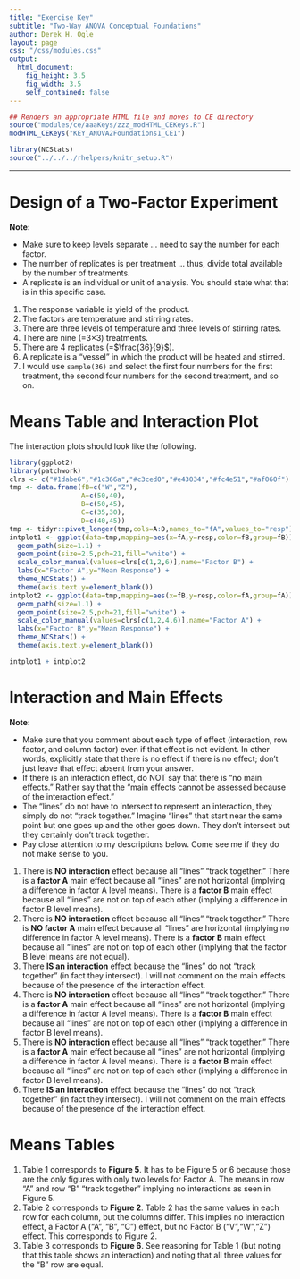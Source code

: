 ```yaml
---
title: "Exercise Key"
subtitle: "Two-Way ANOVA Conceptual Foundations"
author: Derek H. Ogle
layout: page
css: "/css/modules.css"
output:
  html_document:
    fig_height: 3.5
    fig_width: 3.5
    self_contained: false
---
```


```r
## Renders an appropriate HTML file and moves to CE directory
source("modules/ce/aaaKeys/zzz_modHTML_CEKeys.R")
modHTML_CEKeys("KEY_ANOVA2Foundations1_CE1")
```

```r
library(NCStats)
source("../../../rhelpers/knitr_setup.R")
```

----


# Design of a Two-Factor Experiment
<div class="alert alert-warning">
<strong>Note:</strong> 
<ul>
  <li>Make sure to keep levels separate ... need to say the number for each factor.</li>
  <li>The number of replicates is per treatment ... thus, divide total available by the number of treatments.</li>
  <li>A replicate is an individual or unit of analysis. You should state what that is in this specific case.</li>
  </ol>
</ul>
</div>

1. The response variable is yield of the product.
1. The factors are temperature and stirring rates.
1. There are three levels of temperature and three levels of stirring rates.
1. There are nine (=3&times;3) treatments.
1. There are 4 replicates (=$\frac{36}{9}$).
1. A replicate is a "vessel" in which the product will be heated and stirred.
1. I would use `sample(36)` and select the first four numbers for the first treatment, the second four numbers for the second treatment, and so on.

# Means Table and Interaction Plot
The interaction plots should look like the following.

```r
library(ggplot2)
library(patchwork)
clrs <- c("#1dabe6","#1c366a","#c3ced0","#e43034","#fc4e51","#af060f")
tmp <- data.frame(fB=c("W","Z"),
                  A=c(50,40),
                  B=c(50,45),
                  C=c(35,30),
                  D=c(40,45))
tmp <- tidyr::pivot_longer(tmp,cols=A:D,names_to="fA",values_to="resp")
intplot1 <- ggplot(data=tmp,mapping=aes(x=fA,y=resp,color=fB,group=fB)) +
  geom_path(size=1.1) +
  geom_point(size=2.5,pch=21,fill="white") +
  scale_color_manual(values=clrs[c(1,2,6)],name="Factor B") +
  labs(x="Factor A",y="Mean Response") +
  theme_NCStats() +
  theme(axis.text.y=element_blank())
intplot2 <- ggplot(data=tmp,mapping=aes(x=fB,y=resp,color=fA,group=fA)) +
  geom_path(size=1.1) +
  geom_point(size=2.5,pch=21,fill="white") +
  scale_color_manual(values=clrs[c(1,2,4,6)],name="Factor A") +
  labs(x="Factor B",y="Mean Response") +
  theme_NCStats() +
  theme(axis.text.y=element_blank())

intplot1 + intplot2
```

# Interaction and Main Effects
<div class="alert alert-warning">
<strong>Note:</strong> 
<ul>
<li>Make sure that you comment about each type of effect (interaction, row factor,  and column factor) even if that effect is not evident. In other words, explicitly state that there is no effect if there is no effect; don't just leave that effect absent from your answer.</li>
<li>If there is an interaction effect, do NOT say that there is "no main effects." Rather say that the "main effects cannot be assessed because of the interaction effect."</li>
<li> The "lines" do not have to intersect to represent an interaction, they simply do not "track together." Imagine "lines" that start near the same point but one goes up and the other goes down. They don't intersect but they certainly don't track together.
<li>Pay close attention to my descriptions below. Come see me if they do not make sense to you.</li>
</ul>
</div>

1. There is **NO interaction** effect because all "lines" "track together." There is a **factor A** main effect because all "lines" are not horizontal (implying a difference in factor A level means). There is a **factor B** main effect because all "lines" are not on top of each other (implying a difference in factor B level means).
1. There is **NO interaction** effect because all "lines" "track together." There is **NO factor A** main effect because all "lines" are horizontal (implying no difference in factor A level means). There is a **factor B** main effect because all "lines" are not on top of each other (implying that the factor B level means are not equal).
1. There **IS an interaction** effect because the "lines" do not "track together" (in fact they intersect). I will not comment on the main effects because of the presence of the interaction effect.
1. There is **NO interaction** effect because all "lines" "track together." There is a **factor A** main effect because all "lines" are not horizontal (implying a difference in factor A level means). There is a **factor B** main effect because all "lines" are not on top of each other (implying a difference in factor B level means).
1. There is **NO interaction** effect because all "lines" "track together." There is a **factor A** main effect because all "lines" are not horizontal (implying a difference in factor A level means). There is a **factor B** main effect because all "lines" are not on top of each other (implying a difference in factor B level means).
1. There **IS an interaction** effect because the "lines" do not "track together" (in fact they intersect). I will not comment on the main effects because of the presence of the interaction effect.

# Means Tables
1. Table 1 corresponds to **Figure 5**. It has to be Figure 5 or 6 because those are the only figures with only two levels for Factor A. The means in row "A" and row "B" "track together" implying no interactions as seen in Figure 5.
1. Table 2 corresponds to **Figure 2**. Table 2 has the same values in each row for each column, but the columns differ. This implies no interaction effect, a Factor A ("A", "B", "C") effect, but no Factor B ("V","W","Z") effect. This corresponds to Figure 2.
1. Table 3 corresponds to **Figure 6**. See reasoning for Table 1 (but noting that this table shows an interaction) and noting that all three values for the "B" row are equal.
